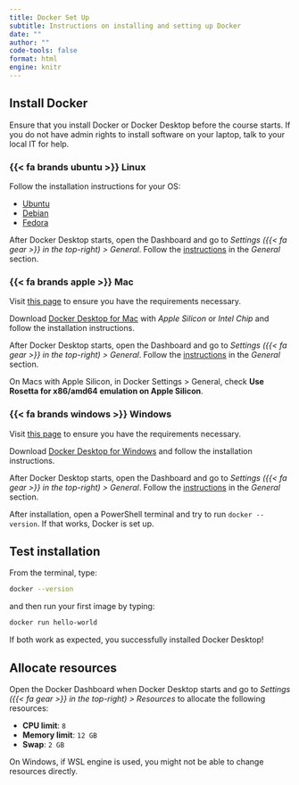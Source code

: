 ```yaml
---
title: Docker Set Up
subtitle: Instructions on installing and setting up Docker
date: ""
author: ""
code-tools: false
format: html
engine: knitr
---
```


## Install Docker

Ensure that you install Docker or Docker Desktop before the course starts. If you do not have admin rights to install software on your laptop, talk to your local IT for help.

### {{< fa brands ubuntu >}} Linux

Follow the installation instructions for your OS:

  - [Ubuntu](https://docs.docker.com/install/linux/docker-ce/ubuntu/)
  - [Debian](https://docs.docker.com/install/linux/docker-ce/debian/)
  - [Fedora](https://docs.docker.com/install/linux/docker-ce/fedora/)

After Docker Desktop starts, open the Dashboard and go to *Settings ({{< fa gear >}} in the top-right) > General*. Follow the [instructions](https://docs.docker.com/desktop/settings/linux/) in the _General_ section.

### {{< fa brands apple >}} Mac

Visit [this page](https://docs.docker.com/docker-for-mac/install/#what-to-know-before-you-install) to ensure you have the requirements necessary.

Download [Docker Desktop for Mac](https://hub.docker.com/editions/community/docker-ce-desktop-mac) with _Apple Silicon_ or _Intel Chip_ and follow the installation instructions.

After Docker Desktop starts, open the Dashboard and go to *Settings ({{< fa gear >}} in the top-right) > General*. Follow the [instructions](https://docs.docker.com/desktop/settings/mac/) in the _General_ section.

::: {.callout-important}
On Macs with Apple Silicon, in Docker Settings > General, check **Use Rosetta for x86/amd64 emulation on Apple Silicon**.
:::

### {{< fa brands windows >}} Windows

Visit [this page](https://docs.docker.com/desktop/install/windows-install/) to ensure you have the requirements necessary.

Download [Docker Desktop for Windows](https://hub.docker.com/editions/community/docker-ce-desktop-windows) and follow the installation instructions. 

After Docker Desktop starts, open the Dashboard and go to *Settings ({{< fa gear >}} in the top-right) > General*. Follow the [instructions](https://docs.docker.com/desktop/settings/windows/) in the _General_ section.

After installation, open a PowerShell terminal and try to run `docker --version`. If that works, Docker is set up.

## Test installation

From the terminal, type:

```bash
docker --version
```

and then run your first image by typing:

```bash
docker run hello-world
```

If both work as expected, you successfully installed Docker Desktop!

## Allocate resources 

Open the Docker Dashboard when Docker Desktop starts and go to *Settings ({{< fa gear >}} in the top-right) > Resources* to allocate the following resources: 

  - **CPU limit**: `8`  
  - **Memory limit**: `12 GB`  
  - **Swap**: `2 GB`  

On Windows, if WSL engine is used, you might not be able to change resources directly.